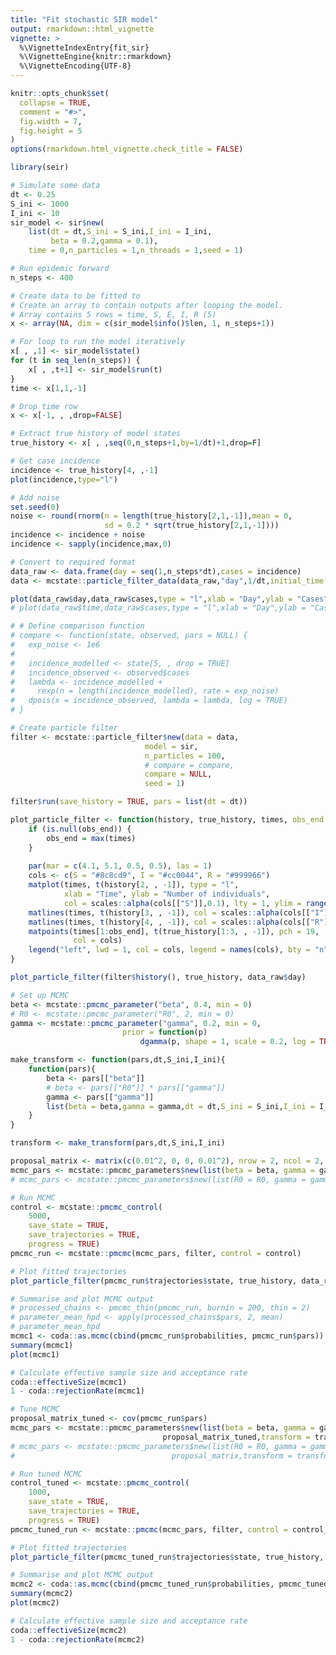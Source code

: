 ```yaml
---
title: "Fit stochastic SIR model"
output: rmarkdown::html_vignette
vignette: >
  %\VignetteIndexEntry{fit_sir}
  %\VignetteEngine{knitr::rmarkdown}
  %\VignetteEncoding{UTF-8}
---
```


```r
knitr::opts_chunk$set(
  collapse = TRUE,
  comment = "#>",
  fig.width = 7,
  fig.height = 5
)
options(rmarkdown.html_vignette.check_title = FALSE)
```

```r
library(seir)
```

```r
# Simulate some data
dt <- 0.25
S_ini <- 1000
I_ini <- 10
sir_model <- sir$new(
    list(dt = dt,S_ini = S_ini,I_ini = I_ini,
         beta = 0.2,gamma = 0.1),
    time = 0,n_particles = 1,n_threads = 1,seed = 1)

# Run epidemic forward
n_steps <- 400

# Create data to be fitted to
# Create an array to contain outputs after looping the model.
# Array contains 5 rows = time, S, E, I, R (5)
x <- array(NA, dim = c(sir_model$info()$len, 1, n_steps+1))

# For loop to run the model iteratively
x[ , ,1] <- sir_model$state()
for (t in seq_len(n_steps)) {
    x[ , ,t+1] <- sir_model$run(t)
}
time <- x[1,1,-1]

# Drop time row
x <- x[-1, , ,drop=FALSE]

# Extract true history of model states
true_history <- x[ , ,seq(0,n_steps+1,by=1/dt)+1,drop=F]

# Get case incidence
incidence <- true_history[4, ,-1]
plot(incidence,type="l")
```

```r
# Add noise
set.seed(0)
noise <- round(rnorm(n = length(true_history[2,1,-1]),mean = 0,
                     sd = 0.2 * sqrt(true_history[2,1,-1])))
incidence <- incidence + noise
incidence <- sapply(incidence,max,0)

# Convert to required format
data_raw <- data.frame(day = seq(1,n_steps*dt),cases = incidence)
data <- mcstate::particle_filter_data(data_raw,"day",1/dt,initial_time = 0)

plot(data_raw$day,data_raw$cases,type = "l",xlab = "Day",ylab = "Cases")
# plot(data_raw$time,data_raw$cases,type = "l",xlab = "Day",ylab = "Cases")
```

```r
# # Define comparison function
# compare <- function(state, observed, pars = NULL) {
#   exp_noise <- 1e6
# 
#   incidence_modelled <- state[5, , drop = TRUE]
#   incidence_observed <- observed$cases
#   lambda <- incidence_modelled +
#     rexp(n = length(incidence_modelled), rate = exp_noise)
#   dpois(x = incidence_observed, lambda = lambda, log = TRUE)
# }
```

```r
# Create particle filter
filter <- mcstate::particle_filter$new(data = data,
                              model = sir,
                              n_particles = 100,
                              # compare = compare,
                              compare = NULL,
                              seed = 1)

filter$run(save_history = TRUE, pars = list(dt = dt))

plot_particle_filter <- function(history, true_history, times, obs_end = NULL) {
    if (is.null(obs_end)) {
        obs_end = max(times)
    }
    
    par(mar = c(4.1, 5.1, 0.5, 0.5), las = 1)
    cols <- c(S = "#8c8cd9", I = "#cc0044", R = "#999966")
    matplot(times, t(history[2, , -1]), type = "l",
            xlab = "Time", ylab = "Number of individuals",
            col = scales::alpha(cols[["S"]],0.1), lty = 1, ylim = range(history))
    matlines(times, t(history[3, , -1]), col = scales::alpha(cols[["I"]],0.1), lty = 1)
    matlines(times, t(history[4, , -1]), col = scales::alpha(cols[["R"]],0.1), lty = 1)
    matpoints(times[1:obs_end], t(true_history[1:3, , -1]), pch = 19,
              col = cols)
    legend("left", lwd = 1, col = cols, legend = names(cols), bty = "n")
}

plot_particle_filter(filter$history(), true_history, data_raw$day)
```

```r
# Set up MCMC
beta <- mcstate::pmcmc_parameter("beta", 0.4, min = 0)
# R0 <- mcstate::pmcmc_parameter("R0", 2, min = 0)
gamma <- mcstate::pmcmc_parameter("gamma", 0.2, min = 0,
                         prior = function(p)
                             dgamma(p, shape = 1, scale = 0.2, log = TRUE))

make_transform <- function(pars,dt,S_ini,I_ini){
    function(pars){
        beta <- pars[["beta"]]
        # beta <- pars[["R0"]] * pars[["gamma"]]
        gamma <- pars[["gamma"]]
        list(beta = beta,gamma = gamma,dt = dt,S_ini = S_ini,I_ini = I_ini)
    }
}

transform <- make_transform(pars,dt,S_ini,I_ini)

proposal_matrix <- matrix(c(0.01^2, 0, 0, 0.01^2), nrow = 2, ncol = 2, byrow = TRUE)
mcmc_pars <- mcstate::pmcmc_parameters$new(list(beta = beta, gamma = gamma), proposal_matrix, transform = transform)
# mcmc_pars <- mcstate::pmcmc_parameters$new(list(R0 = R0, gamma = gamma), proposal_matrix, transform = transform)
```

```r
# Run MCMC
control <- mcstate::pmcmc_control(
    5000,
    save_state = TRUE,
    save_trajectories = TRUE,
    progress = TRUE)
pmcmc_run <- mcstate::pmcmc(mcmc_pars, filter, control = control)
```

```r
# Plot fitted trajectories
plot_particle_filter(pmcmc_run$trajectories$state, true_history, data_raw$day)
```

```r
# Summarise and plot MCMC output
# processed_chains <- pmcmc_thin(pmcmc_run, burnin = 200, thin = 2)
# parameter_mean_hpd <- apply(processed_chains$pars, 2, mean)
# parameter_mean_hpd
mcmc1 <- coda::as.mcmc(cbind(pmcmc_run$probabilities, pmcmc_run$pars))
summary(mcmc1)
plot(mcmc1)
```

```r
# Calculate effective sample size and acceptance rate
coda::effectiveSize(mcmc1)
1 - coda::rejectionRate(mcmc1)
```

```r
# Tune MCMC
proposal_matrix_tuned <- cov(pmcmc_run$pars)
mcmc_pars <- mcstate::pmcmc_parameters$new(list(beta = beta, gamma = gamma),
                                  proposal_matrix_tuned,transform = transform)
# mcmc_pars <- mcstate::pmcmc_parameters$new(list(R0 = R0, gamma = gamma),
#                                   proposal_matrix,transform = transform)
```

```r
# Run tuned MCMC
control_tuned <- mcstate::pmcmc_control(
    1000,
    save_state = TRUE,
    save_trajectories = TRUE,
    progress = TRUE)
pmcmc_tuned_run <- mcstate::pmcmc(mcmc_pars, filter, control = control_tuned)
```

```r
# Plot fitted trajectories
plot_particle_filter(pmcmc_tuned_run$trajectories$state, true_history, data_raw$day)
```

```r
# Summarise and plot MCMC output
mcmc2 <- coda::as.mcmc(cbind(pmcmc_tuned_run$probabilities, pmcmc_tuned_run$pars))
summary(mcmc2)
plot(mcmc2)
```

```r
# Calculate effective sample size and acceptance rate
coda::effectiveSize(mcmc2)
1 - coda::rejectionRate(mcmc2)
```
